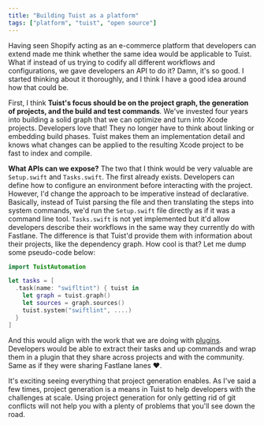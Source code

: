 ```yaml
---
title: "Building Tuist as a platform"
tags: ["platform", "tuist", "open source"]
---
```


Having seen Shopify acting as an e-commerce platform that developers can extend made me think whether the same idea would be applicable to Tuist.
What if instead of us trying to codify all different workflows and configurations,
we gave developers an API to do it?
Damn, it's so good.
I started thinking about it thoroughly, and I think I have a good idea around how that could be.

First, I think **Tuist's focus should be on the project graph,
the generation of projects,
and the build and test commands**.
We've invested four years into building a solid graph that we can optimize and turn into Xcode projects.
Developers love that!
They no longer have to think about linking or embedding build phases.
Tuist makes them an implementation detail and knows what changes can be applied to the resulting Xcode project to be fast to index and compile.

**What APIs can we expose?** The two that I think would be very valuable are `Setup.swift` and `Tasks.swift`.
The first already exists.
Developers can define how to configure an environment before interacting with the project.
However,
I'd change the approach to be imperative instead of declarative.
Basically,
instead of Tuist parsing the file and then translating the steps into system commands,
we'd run the `Setup.swift` file directly as if it was a command line tool.
`Tasks.swift` is not yet implemented but it'd allow developers describe their workflows in the same way they currently do with Fastlane.
The difference is that Tuist'd provide them with information about their projects, like the dependency graph.
How cool is that?
Let me dump some pseudo-code below:

```swift
import TuistAutomation

let tasks = [
  .task(name: "swifltint") { tuist in
    let graph = tuist.graph()
    let sources = graph.sources()
    tuist.system("swiftlint", ....)
  }
]
```

And this would align with the work that we are doing with [plugins](https://tuist.io/docs/plugins/using-plugins/).
Developers would be able to extract their tasks and up commands and wrap them in a plugin that they share across projects and with the community.
Same as if they were sharing Fastlane lanes ❤️.

It's exciting seeing everything that project generation enables.
As I've said a few times,
project generation is a means in Tuist to help developers with the challenges at scale.
Using project generation for only getting rid of git conflicts will not help you with a plenty of problems that you'll see down the road.
